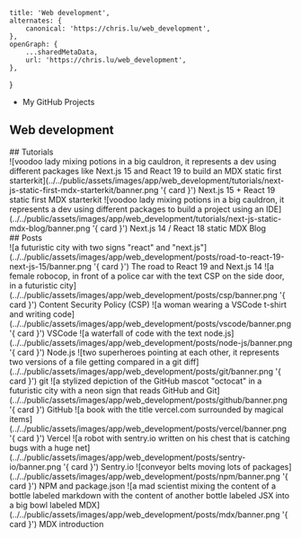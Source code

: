 
    title: 'Web development',
    alternates: {
        canonical: 'https://chris.lu/web_development',
    },
    openGraph: {
        ...sharedMetaData,
        url: 'https://chris.lu/web_development',
    },
}

<aside>
    <div className="asideCore">
        <ul className="linksList">
            <li>
                <FontAwesomeIcon icon={faGithub} color='white' size="2x" className="social" /> <BaseLink href="https://github.com/chrisweb">My GitHub Projects</BaseLink>
            </li>
        </ul>
        <AsideContent />
    </div>
</aside>
<section id="web_development" className="middle">
    <h1 className="h1">Web development&nbsp;<ImageAnimatedEmoji gifStaticImport={gifRocketStaticImport} webpStaticImport={webpRocketStaticImport} alt="animated emoji flying rocket" /></h1>
    ## Tutorials
    <div className="grid">
        <Link href="/web_development/tutorials/next-js-static-first-mdx-starterkit" className={styles.preview}>
            ![voodoo lady mixing potions in a big cauldron, it represents a dev using different packages like Next.js 15 and React 19 to build an MDX static first starterkit](../../public/assets/images/app/web_development/tutorials/next-js-static-first-mdx-starterkit/banner.png '{ card }')
            <span className={styles.title}>Next.js 15 + React 19 static first MDX starterkit</span>
        </Link>
        <Link href="/web_development/tutorials/next-js-static-mdx-blog" className={styles.preview}>
            ![voodoo lady mixing potions in a big cauldron, it represents a dev using different packages to build a project using an IDE](../../public/assets/images/app/web_development/tutorials/next-js-static-mdx-blog/banner.png '{ card }')
            <span className={styles.title}>Next.js 14 / React 18 static MDX Blog</span>
        </Link>
    </div>
    ## Posts
    <div className="grid">
        <Link href="/web_development/posts/road-to-react-19-next-js-15" className={styles.preview}>
            ![a futuristic city with two signs "react" and "next.js"](../../public/assets/images/app/web_development/posts/road-to-react-19-next-js-15/banner.png '{ card }')
            <span className={styles.title}>The road to React 19 and Next.js 14</span>
        </Link>
        <Link href="/web_development/posts/csp" className={styles.preview}>
            ![a female robocop, in front of a police car with the text CSP on the side door, in a futuristic city](../../public/assets/images/app/web_development/posts/csp/banner.png '{ card }')
            <span className={styles.title}>Content Security Policy (CSP)</span>
        </Link>
        <Link href="/web_development/posts/vscode" className={styles.preview}>
            ![a woman wearing a VSCode t-shirt and writing code](../../public/assets/images/app/web_development/posts/vscode/banner.png '{ card }')
            <span className={styles.title}>VSCode</span>
        </Link>
        <Link href="/web_development/posts/node-js" className={styles.preview}>
            ![a waterfall of code with the text node.js](../../public/assets/images/app/web_development/posts/node-js/banner.png '{ card }')
            <span className={styles.title}>Node.js</span>
        </Link>
        <Link href="/web_development/posts/git" className={styles.preview}>
            ![two superheroes pointing at each other, it represents two versions of a file getting compared in a git diff](../../public/assets/images/app/web_development/posts/git/banner.png '{ card }')
            <span className={styles.title}>git</span>
        </Link>
        <Link href="/web_development/posts/github" className={styles.preview}>
            ![a stylized depiction of the GitHub mascot "octocat" in a futuristic city with a neon sign that reads GitHub and Git](../../public/assets/images/app/web_development/posts/github/banner.png '{ card }')
            <span className={styles.title}>GitHub</span>
        </Link>
        <Link href="/web_development/posts/vercel" className={styles.preview}>
            ![a book with the title vercel.com surrounded by magical items](../../public/assets/images/app/web_development/posts/vercel/banner.png '{ card }')
            <span className={styles.title}>Vercel</span>
        </Link>
        <Link href="/web_development/posts/sentry-io" className={styles.preview}>
            ![a robot with sentry.io written on his chest that is catching bugs with a huge net](../../public/assets/images/app/web_development/posts/sentry-io/banner.png '{ card }')
            <span className={styles.title}>Sentry.io</span>
        </Link>
        <Link href="/web_development/posts/npm" className={styles.preview}>
            ![conveyor belts moving lots of packages](../../public/assets/images/app/web_development/posts/npm/banner.png '{ card }')
            <span className={styles.title}>NPM and package.json</span>
        </Link>
        <Link href="/web_development/posts/mdx" className={styles.preview}>
            ![a mad scientist mixing the content of a bottle labeled markdown with the content of another bottle labeled JSX into a big bowl labeled MDX](../../public/assets/images/app/web_development/posts/mdx/banner.png '{ card }')
            <span className={styles.title}>MDX introduction</span>
        </Link>
    </div>
</section>
